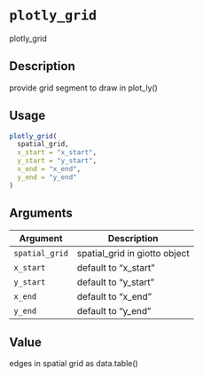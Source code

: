 # `plotly_grid`

plotly_grid


## Description

provide grid segment to draw in plot_ly()


## Usage

```r
plotly_grid(
  spatial_grid,
  x_start = "x_start",
  y_start = "y_start",
  x_end = "x_end",
  y_end = "y_end"
)
```


## Arguments

Argument      |Description
------------- |----------------
`spatial_grid`     |     spatial_grid in giotto object
`x_start`     |     default to "x_start"
`y_start`     |     default to "y_start"
`x_end`     |     default to "x_end"
`y_end`     |     default to "y_end"


## Value

edges in spatial grid as data.table()


